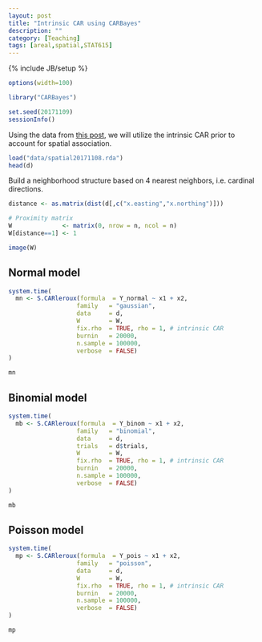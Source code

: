 ```yaml
---
layout: post
title: "Intrinsic CAR using CARBayes"
description: ""
category: [Teaching]
tags: [areal,spatial,STAT615]
---
```

{% include JB/setup %}

```r
options(width=100)
```

```r
library("CARBayes")

set.seed(20171109)
sessionInfo()
```

Using the data from [this post](http://www.jarad.me/teaching/2017/11/08/spatial-data), 
we will utilize the intrinsic CAR prior to account for spatial association.

```r
load("data/spatial20171108.rda")
head(d)
```

Build a neighborhood structure based on 4 nearest neighbors, 
i.e. cardinal directions.

```r
distance <- as.matrix(dist(d[,c("x.easting","x.northing")]))

# Proximity matrix
W              <- matrix(0, nrow = n, ncol = n)
W[distance==1] <- 1       	
```

```r
image(W)
```

## Normal model

```r
system.time(
  mn <- S.CARleroux(formula  = Y_normal ~ x1 + x2, 
                   family   = "gaussian", 
                   data     = d,
                   W        = W, 
                   fix.rho  = TRUE, rho = 1, # intrinsic CAR
                   burnin   = 20000, 
                   n.sample = 100000,
                   verbose  = FALSE)
)
```

```r
mn
```



## Binomial model

```r
system.time(
  mb <- S.CARleroux(formula  = Y_binom ~ x1 + x2, 
                   family   = "binomial", 
                   data     = d,
                   trials   = d$trials,
                   W        = W, 
                   fix.rho  = TRUE, rho = 1, # intrinsic CAR
                   burnin   = 20000, 
                   n.sample = 100000,
                   verbose  = FALSE)
)
```

```r
mb
```




## Poisson model

```r
system.time(
  mp <- S.CARleroux(formula  = Y_pois ~ x1 + x2, 
                   family   = "poisson", 
                   data     = d,
                   W        = W, 
                   fix.rho  = TRUE, rho = 1, # intrinsic CAR
                   burnin   = 20000, 
                   n.sample = 100000,
                   verbose  = FALSE)
)
```

```r
mp
```
